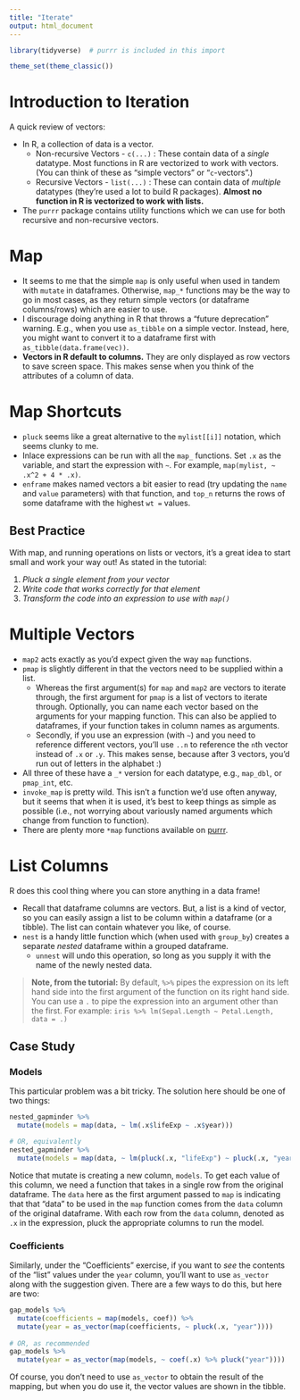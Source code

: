 ```yaml
---
title: "Iterate"
output: html_document
---
```


```r
library(tidyverse)  # purrr is included in this import

theme_set(theme_classic())
```

# Introduction to Iteration

A quick review of vectors:

- In R, a collection of data is a vector.
  - Non-recursive Vectors - `c(...)` : These contain data of a *single* datatype. Most functions in R are vectorized to work with vectors. (You can think of these as "simple vectors" or "`c`-vectors".)
  - Recursive Vectors - `list(...)` : These can contain data of *multiple* datatypes (they're used a lot to build R packages). **Almost no function in R is vectorized to work with lists.**
- The `purrr` package contains utility functions which we can use for both recursive and non-recursive vectors.

# Map

- It seems to me that the simple `map` is only useful when used in tandem with `mutate` in dataframes. Otherwise, `map_*` functions may be the way to go in most cases, as they return simple vectors (or dataframe columns/rows) which are easier to use.
- I discourage doing anything in R that throws a "future deprecation" warning. E.g., when you use `as_tibble` on a simple vector. Instead, here, you might want to convert it to a dataframe first with `as_tibble(data.frame(vec))`.
- **Vectors in R default to columns.** They are only displayed as row vectors to save screen space. This makes sense when you think of the attributes of a column of data.

# Map Shortcuts

- `pluck` seems like a great alternative to the `mylist[[i]]` notation, which seems clunky to me.
- Inlace expressions can be run with all the `map_` functions. Set `.x` as the variable, and start the expression with `~`. For example, `map(mylist, ~ .x^2 + 4 * .x)`. 
- `enframe` makes named vectors a bit easier to read (try updating the `name` and `value` parameters) with that function, and `top_n` returns the rows of some dataframe with the highest `wt = ` values.

## Best Practice

With map, and running operations on lists or vectors, it's a great idea to start small and work your way out! As stated in the tutorial:

1. *Pluck a single element from your vector*
2. *Write code that works correctly for that element*
3. *Transform the code into an expression to use with `map()`*

# Multiple Vectors

- `map2` acts exactly as you'd expect given the way `map` functions.
- `pmap` is slightly different in that the vectors need to be supplied within a list. 
  - Whereas the first argument(s) for `map` and `map2` are vectors to iterate through, the first argument for `pmap` is a list of vectors to iterate through. Optionally, you can name each vector based on the arguments for your mapping function. This can also be applied to dataframes, if your function takes in column names as arguments.
  - Secondly, if you use an expression (with `~`) and you need to reference different vectors, you'll use `..n` to reference the `n`th vector instead of `.x` or `.y`. This makes sense, because after 3 vectors, you'd run out of letters in the alphabet :) 
- All three of these have a `_*` version for each datatype, e.g., `map_dbl`, or `pmap_int`, etc.
- `invoke_map` is pretty wild. This isn't a function we'd use often anyway, but it seems that when it is used, it's best to keep things as simple as possible (i.e., not worrying about variously named arguments which change from function to function).
- There are plenty more `*map` functions available on [purrr](http://purrr.tidyverse.org/).

# List Columns

R does this cool thing where you can store anything in a data frame!

- Recall that dataframe columns are vectors. But, a list is a kind of vector, so you can easily assign a list to be column within a dataframe (or a tibble). The list can contain whatever you like, of course.
- `nest` is a handy little function which (when used with `group_by`) creates a separate *nested* dataframe within a grouped dataframe.
  - `unnest` will undo this operation, so long as you supply it with the name of the newly nested data.

> **Note, from the tutorial:** By default, `%>%` pipes the expression on its left hand side into the first argument of the function on its right hand side. You can use a `.` to pipe the expression into an argument other than the first. For example:
> `iris %>% lm(Sepal.Length ~ Petal.Length, data = .)`

## Case Study

### Models

This particular problem was a bit tricky. The solution here should be one of two things:

```R
nested_gapminder %>%
  mutate(models = map(data, ~ lm(.x$lifeExp ~ .x$year)))

# OR, equivalently
nested_gapminder %>%
  mutate(models = map(data, ~ lm(pluck(.x, "lifeExp") ~ pluck(.x, "year"))))
```

Notice that mutate is creating a new column, `models`. To get each value of this column, we need a function that takes in a single row from the original dataframe. The `data` here as the first argument passed to `map` is indicating that that "data" to be used in the `map` function comes from the `data` column of the original dataframe. With each row from the `data` column, denoted as `.x` in the expression, pluck the appropriate columns to run the model.

### Coefficients

Similarly, under the "Coefficients" exercise, if you want to *see* the contents of the "list" values under the `year` column, you'll want to use `as_vector` along with the suggestion given. There are a few ways to do this, but here are two:

```r
gap_models %>%
  mutate(coefficients = map(models, coef)) %>%
  mutate(year = as_vector(map(coefficients, ~ pluck(.x, "year"))))
  
# OR, as recommended
gap_models %>%
  mutate(year = as_vector(map(models, ~ coef(.x) %>% pluck("year"))))
```

Of course, you don't need to use `as_vector` to obtain the result of the mapping, but when you do use it, the vector values are shown in the tibble.


